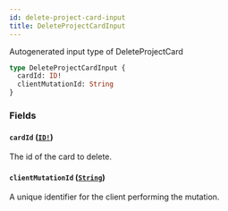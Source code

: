 ```yaml
---
id: delete-project-card-input
title: DeleteProjectCardInput
---
```


Autogenerated input type of DeleteProjectCard

```graphql
type DeleteProjectCardInput {
  cardId: ID!
  clientMutationId: String
}
```

### Fields

#### `cardId` ([`ID!`](/docs/api/scalars/id))

The id of the card to delete.

#### `clientMutationId` ([`String`](/docs/api/scalars/string))

A unique identifier for the client performing the mutation.
